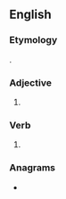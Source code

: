 ==English==

===Etymology===
{{suffix|en|calm|est|nocat=1}}.

===Adjective===
{{head|en|superlative adjective}}

# {{en-superlative of|calm}}

===Verb===
{{head|en|verb form}}

# {{en-archaic second-person singular of|calm|lang=en}}

===Anagrams===
* {{anagrams|en|a=acelmst|camlets}}